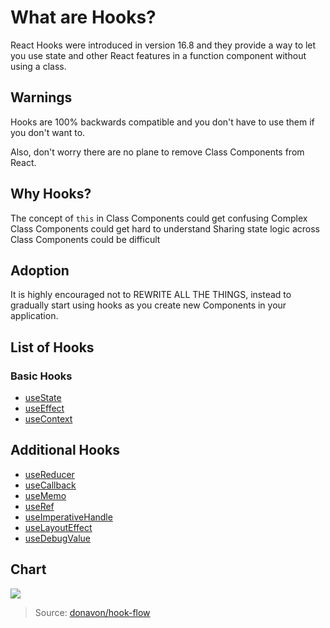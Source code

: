 # What are Hooks?

React Hooks were introduced in version 16.8 and they provide a way to let you use state and other React features in a function component without using a class.

## Warnings

Hooks are 100% backwards compatible and you don't have to use them if you don't want to.

Also, don't worry there are no plane to remove Class Components from React.

## Why Hooks?

The concept of `this` in Class Components could get confusing
Complex Class Components could get hard to understand
Sharing state logic across Class Components could be difficult

## Adoption

It is highly encouraged not to REWRITE ALL THE THINGS, instead to gradually start using hooks as you create new Components in your application.

## List of Hooks

### Basic Hooks

- [useState](https://reactjs.org/docs/hooks-reference.html#usestate)
- [useEffect](https://reactjs.org/docs/hooks-reference.html#useeffect)
- [useContext](https://reactjs.org/docs/hooks-reference.html#usecontext)

## Additional Hooks

- [useReducer](https://reactjs.org/docs/hooks-reference.html#usereducer)
- [useCallback](https://reactjs.org/docs/hooks-reference.html#usecallback)
- [useMemo](https://reactjs.org/docs/hooks-reference.html#usememo)
- [useRef](https://reactjs.org/docs/hooks-reference.html#useref)
- [useImperativeHandle](https://reactjs.org/docs/hooks-reference.html#useimperativehandle)
- [useLayoutEffect](https://reactjs.org/docs/hooks-reference.html#uselayouteffect)
- [useDebugValue](https://reactjs.org/docs/hooks-reference.html#usedebugvalue)

## Chart

![](./images/hook-flow.png)

> Source: [donavon/hook-flow](https://github.com/donavon/hook-flow)
